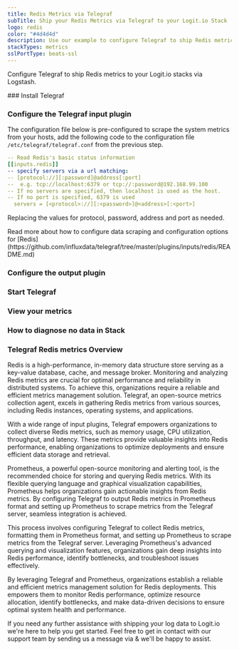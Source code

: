 ```yaml
---
title: Redis Metrics via Telegraf
subTitle: Ship your Redis Metrics via Telegraf to your Logit.io Stack
logo: redis
color: "#4d4d4d"
description: Use our example to configure Telegraf to ship Redis metrics to your Logit.io stacks. Configure Telegraf to send Redis metrics to Logstash or Elastic.
stackTypes: metrics
sslPortType: beats-ssl
---
```


Configure Telegraf to ship Redis metrics to your Logit.io stacks via Logstash.

<Steps>
  ### Install Telegraf

  <InstallTelegraf />

  ### Configure the Telegraf input plugin

  The configuration file below is pre-configured to scrape the system metrics from your hosts, add the following code to the configuration file `/etc/telegraf/telegraf.conf` from the previous step.

  ```yaml copy
  -- Read Redis's basic status information
  [[inputs.redis]]
  -- specify servers via a url matching:
  -- [protocol://][:password]@address[:port]
  --  e.g. tcp://localhost:6379 or tcp://:password@192.168.99.100
  -- If no servers are specified, then localhost is used as the host.
  -- If no port is specified, 6379 is used
    servers = [<protocol>://][:<password>]@<address>[:<port>]
  ```

  Replacing the values for protocol, password, address and port as needed.

  <Callout type="info">
    Read more about how to configure data scraping and configuration options for [Redis](https://github.com/influxdata/telegraf/tree/master/plugins/inputs/redis/README.md)
  </Callout>

  ### Configure the output plugin

  <TelegrafOutputPlugin />

  ### Start Telegraf

  <StartTelegraf />

  ### View your metrics
  <LaunchStack source="Redis_Metrics_via_Telegraf" utmMedium="metrics" utmCampaign="telegraf-HAproxy-metrics" />

  ### How to diagnose no data in Stack

  <DiagnoseNoData />

</Steps>

### Telegraf Redis metrics Overview

Redis is a high-performance, in-memory data structure store serving as a key-value database, cache, and message broker. 
Monitoring and analyzing Redis metrics are crucial for optimal performance and reliability in distributed systems. 
To achieve this, organizations require a reliable and efficient metrics management solution. Telegraf, an open-source 
metrics collection agent, excels in gathering Redis metrics from various sources, including Redis instances, operating systems, and applications.

With a wide range of input plugins, Telegraf empowers organizations to collect diverse Redis metrics, 
such as memory usage, CPU utilization, throughput, and latency. These metrics provide valuable insights 
into Redis performance, enabling organizations to optimize deployments and ensure efficient data storage and retrieval.

Prometheus, a powerful open-source monitoring and alerting tool, is the recommended choice for storing and 
querying Redis metrics. With its flexible querying language and graphical visualization capabilities, 
Prometheus helps organizations gain actionable insights from Redis metrics. By configuring Telegraf to output 
Redis metrics in Prometheus format and setting up Prometheus to scrape metrics from the Telegraf server, seamless integration is achieved.

This process involves configuring Telegraf to collect Redis metrics, formatting them in Prometheus format, 
and setting up Prometheus to scrape metrics from the Telegraf server. Leveraging Prometheus's advanced 
querying and visualization features, organizations gain deep insights into Redis performance, 
identify bottlenecks, and troubleshoot issues effectively.

By leveraging Telegraf and Prometheus, organizations establish a reliable and efficient metrics 
management solution for Redis deployments. This empowers them to monitor Redis performance, optimize 
resource allocation, identify bottlenecks, and make data-driven decisions to ensure optimal system health and performance.

If you need any further assistance with shipping your log data to Logit.io we're here to help you get started. 
Feel free to get in contact with our support team by sending us a message via <IntercomButton text="live chat" /> 
& we'll be happy to assist.